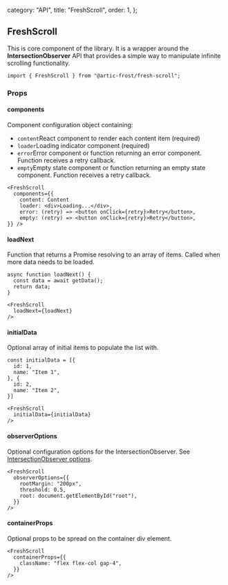   category: "API",
  title: "FreshScroll",
  order: 1,
};


## FreshScroll

This is core component of the library. It is a wrapper around the <strong>IntersectionObserver</strong> API that provides a simple way to manipulate infinite scrolling functionality.

```tsx
import { FreshScroll } from "@artic-frost/fresh-scroll";
```

### Props

#### components

Component configuration object containing:

- `content`<span className="text-muted-foreground">React component to render each content item</span> (required)
- `loader`<span className="text-muted-foreground">Loading indicator component</span> (required)
- `error`<span className="text-muted-foreground">Error component or function returning an error component. Function receives a retry callback.</span>
- `empty`<span className="text-muted-foreground">Empty state component or function returning an empty state component. Function receives a retry callback.</span>

```tsx
<FreshScroll 
  components={{
    content: Content  
    loader: <div>Loading...</div>,
    error: (retry) => <button onClick={retry}>Retry</button>,
    empty: (retry) => <button onClick={retry}>Retry</button>,
}} />
```

#### loadNext

Function that returns a Promise resolving to an array of items. Called when more data needs to be loaded.

```tsx
async function loadNext() {
  const data = await getData();
  return data;
}

<FreshScroll 
  loadNext={loadNext}
/>
```

#### initialData

Optional array of initial items to populate the list with.

```tsx
const initialData = [{
  id: 1,
  name: "Item 1",
}, {
  id: 2,
  name: "Item 2",
}]

<FreshScroll 
  initialData={initialData}
/>
```

#### observerOptions 

Optional configuration options for the IntersectionObserver. See [IntersectionObserver options](https://developer.mozilla.org/en-US/docs/Web/API/IntersectionObserver/IntersectionObserver#parameters).

```tsx
<FreshScroll 
  observerOptions={{
    rootMargin: "200px",
    threshold: 0.5,
    root: document.getElementById("root"),
  }}
/>
```

#### containerProps

Optional props to be spread on the container div element.

```tsx
<FreshScroll 
  containerProps={{
    className: "flex flex-col gap-4",
  }}
/>
```